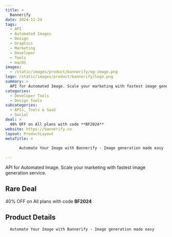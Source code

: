 ```yaml
---
title: >
  Bannerify
date: 2024-11-24
tags:
  - API
  - Automated Images
  - Design
  - Graphics
  - Marketing
  - Developer
  - Tools
  - macOS
images:
  - /static/images/product/bannerify/og-image.png
logo: /static/images/product/bannerify/logo.png
summary: >
  API for Automated Image. Scale your marketing with fastest image generation service.
categories:
  - Developer Tools
  - Design Tools
subcategories:
  - APIs, Tools & SaaS
  - Social
deal: >
  40% OFF on All plans with code **BF2024**
website: https://bannerify.co
layout: ProductLayout
metaTitle: >
  
      Automate Your Image with Bannerify - Image generation made easy
    
---
```

API for Automated Image. Scale your marketing with fastest image generation service.

## Rare Deal

40% OFF on All plans with code **BF2024**

## Product Details

      Automate Your Image with Bannerify - Image generation made easy
    


